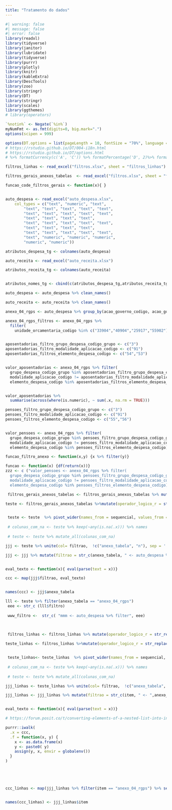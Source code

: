 ```yaml
---
title: "Tratamento do dados"
---
```


```r
#| warning: false
#| message: false
#| error: false
library(readxl)
library(tidyverse)
library(janitor)
library(lubridate)
library(tidyverse)
library(purrr)
library(plotly)
library(knitr)
library(kableExtra)
library(DescTools)
library(zoo)
library(stringr)
library(DT)
library(stringr)
library(scales)
library(ggthemes)
# library(operators)

`%notin%` <- Negate(`%in%`)
myNumFmt <- as.fmt(digits=0, big.mark=".")
options(scipen = 999)

options(DT.options = list(pageLength = 10, fontSize = "70%", language = list(url = '//cdn.datatables.net/plug-ins/1.10.11/i18n/Portuguese.json')))
# https://rstudio.github.io/DT/004-i18n.html
# https://rstudio.github.io/DT/options.html
# %>% formatCurrency(c('A', 'C')) %>% formatPercentage('D', 2)%>% formatRound('E', 3)
```

```r
filtros_linhas <- read_excel("filtros.xlsx", sheet = "filtros_linhas")

filtros_gerais_anexos_tabelas  <- read_excel("filtros.xlsx", sheet = "filtros_gerais_anexos_tabelas")


```

```r
funcao_code_filtros_gerais <- function(x){ }



```

```r
auto_despesa <- read_excel("auto_despesa.xlsx", 
    col_types = c("text", "numeric", "text", 
        "text", "text", "text", "text", "text", 
        "text", "text", "text", "text", "text", 
        "text", "text", "text", "text", 
        "text", "text", "text", "text", "text", 
        "text", "text", "text", "text", 
        "text", "text", "text", "text", "text", 
        "text", "numeric", "numeric", "numeric", 
        "numeric", "numeric")) 

atributos_despesa_tg <- colnames(auto_despesa)

auto_receita <- read_excel("auto_receita.xlsx")

atributos_receita_tg <- colnames(auto_receita)


atributos_nomes_tg <- cbind(c(atributos_despesa_tg,atributos_receita_tg) %>% unique(),c(atributos_despesa_tg,atributos_receita_tg) %>% unique() %>% make_clean_names())

auto_despesa <- auto_despesa %>% clean_names()

auto_receita <- auto_receita %>% clean_names()
```

```r




anexo_04_rgps <- auto_despesa %>% group_by(acao_governo_codigo, acao_governo_nome, elemento_despesa_codigo, elemento_despesa_nome, esfera_orcamentaria_codigo,esfera_orcamentaria_nome,funcao_governo_codigo,funcao_governo_nome, grupo_despesa_nome, grupo_despesa_codigo_grupo, modalidade_aplicacao_codigo, modalidade_aplicacao_nome, unidade_orcamentaria_codigo, unidade_orcamentaria_nome) %>% summarise(dotacao_inicial = sum(dotacao_inicial), dotacao_atualizada = sum(dotacao_atualizada), despesas_empenhadas_controle_empenho = sum(despesas_empenhadas_controle_empenho), despesas_liquidadas_controle_empenho= sum(despesas_liquidadas_controle_empenho), despesas_pagas_controle_empenho = sum(despesas_pagas_controle_empenho))

anexo_04_rgps_filtros <- anexo_04_rgps %>% 
  filter(
    unidade_orcamentaria_codigo %in% c("33904","40904","25917","55902"))


aposentadorias_filtro_grupo_despesa_codigo_grupo <- c("3")
aposentadorias_filtro_modalidade_aplicacao_codigo <- c("91")
aposentadorias_filtros_elemento_despesa_codigo <- c("54","53")


valor_aposentadorias <- anexo_04_rgps %>% filter(
  grupo_despesa_codigo_grupo %in% aposentadorias_filtro_grupo_despesa_codigo_grupo,
  modalidade_aplicacao_codigo != aposentadorias_filtro_modalidade_aplicacao_codigo,
  elemento_despesa_codigo %in% aposentadorias_filtros_elemento_despesa_codigo)  %>% summarise(dotacao_inicial, dotacao_atualizada, despesas_empenhadas_controle_empenho, despesas_liquidadas_controle_empenho, despesas_pagas_controle_empenho)


valor_aposentadorias %>%
  summarise(across(where(is.numeric), ~ sum(.x, na.rm = TRUE)))
```

```r

pensoes_filtro_grupo_despesa_codigo_grupo <- c("3")
pensoes_filtro_modalidade_aplicacao_codigo <- c("91")
pensoes_filtros_elemento_despesa_codigo <- c("55","56")


valor_pensoes <- anexo_04_rgps %>% filter(
  grupo_despesa_codigo_grupo %in% pensoes_filtro_grupo_despesa_codigo_grupo,
  modalidade_aplicacao_codigo != pensoes_filtro_modalidade_aplicacao_codigo,
  elemento_despesa_codigo %in% pensoes_filtros_elemento_despesa_codigo)  %>% summarise(dotacao_inicial, dotacao_atualizada, despesas_empenhadas_controle_empenho, despesas_liquidadas_controle_empenho, despesas_pagas_controle_empenho)

funcao_filtro_anexo <- function(x,y) {x %>% filter(y)}

funcao <- function(x) {df(return(x))}
zzz <- c ("valor_pensoes <- anexo_04_rgps %>% filter(
  grupo_despesa_codigo_grupo %in% pensoes_filtro_grupo_despesa_codigo_grupo,
  modalidade_aplicacao_codigo != pensoes_filtro_modalidade_aplicacao_codigo,
  elemento_despesa_codigo %in% pensoes_filtros_elemento_despesa_codigo)  %>% summarise(dotacao_inicial, dotacao_atualizada, despesas_empenhadas_controle_empenho, despesas_liquidadas_controle_empenho, despesas_pagas_controle_empenho)")
```

```r
 filtros_gerais_anexos_tabelas <- filtros_gerais_anexos_tabelas %>% mutate(operador_logico_r = str_replace_na(operador_logico_r)  )

teste <- filtros_gerais_anexos_tabelas %>%mutate(operador_logico_r = str_replace_all(operador_logico_r, "NA", " "))  %>% mutate(filtro = str_c(operador_logico_r, " ",atributo_r," " ,operador_comparacao_r, " " ,valores)) %>% group_by(anexo_tabela, sequencial,filtro)  %>% count() %>% drop_na()


 teste <- teste  %>% pivot_wider(names_from = sequencial, values_from = filtro) 
 
 # colunas_com_na <- teste %>% keep(~any(is.na(.x))) %>% names
 
 # teste <- teste %>% mutate_all(colunas_com_na)

jjj <- teste %>% unite(col= filtrao,  !c("anexo_tabela", "n"), sep = ' ') %>% mutate (filtrao = str_remove(filtrao, " NA"))

jjj <- jjj %>% mutate(filtrao = str_c(anexo_tabela, " <- auto_despesa %>%  filter( ", filtrao, " )" ))


eval_texto <- function(x){ eval(parse(text = x))}

ccc <- map(jjj$filtrao, eval_texto)


names(ccc) <- jjj$anexo_tabela
```

```r
lll <- teste %>% filter(anexo_tabela == "anexo_04_rgps")
 eee <- str_c (lll$filtro)
 
 www_filtro <-  str_c( "mmm <- auto_despesa %>% filter", eee)
 
 

```

```r
 filtros_linhas <- filtros_linhas %>% mutate(operador_logico_r = str_replace_na(operador_logico_r)  )

teste_linhas <- filtros_linhas %>%mutate(operador_logico_r = str_replace_all(operador_logico_r, "NA", " "))  %>% mutate(filtro = str_c(operador_logico_r, " ",atributo_r," " ,operador_comparacao_r, " " ,valores)) %>% group_by(anexo_tabela, topico, item, sequencial,filtro)  %>% count() %>% drop_na() %>% mutate(item = item %>% make_clean_names())


 teste_linhas<- teste_linhas  %>% pivot_wider(names_from = sequencial, values_from = filtro) 
 
 # colunas_com_na <- teste %>% keep(~any(is.na(.x))) %>% names
 
 # teste <- teste %>% mutate_all(colunas_com_na)

jjj_linhas <- teste_linhas %>% unite(col= filtrao,  !c("anexo_tabela", "topico", "item","n"), sep = ' ') %>% mutate (filtrao = str_remove(filtrao, " NA"))

jjj_linhas <- jjj_linhas %>% mutate(filtrao = str_c(item, " <- ",anexo_tabela ," %>%  filter( ", filtrao, " )" ))


eval_texto <- function(x){ eval(parse(text = x))}

# https://forum.posit.co/t/converting-elements-of-a-nested-list-into-individual-data-frames/147051/2

purrr::iwalk(
  .x = ccc,
  .f = function(x, y) {
    x <- as.data.frame(x)
    y <- paste0( y)
    assign(y, x, envir = globalenv())
  }
)





ccc_linhas <- map(jjj_linhas %>% filter(item == "anexo_04_rgps") %>% select(filtrao), eval_texto)


names(ccc_linhas) <- jjj_linhas$item
```
